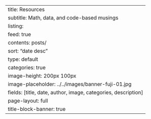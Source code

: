 ---
title: Resources
subtitle: Math, data, and code-based musings
listing:
  feed: true
  contents: posts/
  sort: "date desc"
  type: default
  categories: true
  image-height: 200px 100px
  image-placeholder: ../../images/banner-fuji-01.jpg
  fields: [title, date, author, image, categories, description]
page-layout: full
title-block-banner: true
---